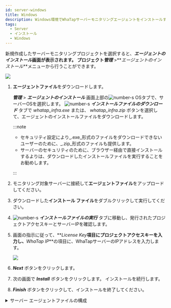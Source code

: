 ```yaml
---
id: server-windows
title: Windows
description: Windows環境でWhaTapサーバーモニタリングエージェントをインストールする方法を説明します。
tags:
  - Server
  - インストール
  - Windows
---
```


新規作成したサーバーモニタリングプロジェクトを選択すると、**_エージェントのインストール_**画面が表示されます。 プロジェクト**_管理_** >**_エージェントのインストール_**メニューから行うことができます。

![](/img/server-install-windows.png)

1.  **エージェントファイル**をダウンロードします。

    **_管理_** > **_エージェントのインストール_**  画面上部の![number-s](/img/number-01.png) OSタブで、サーバーOSを選択します。 ![number-s](/img/number-02.png) **_インストールファイルのダウンロード_** タブで _whatap_infra.exe_ または、 _whatap_infra.zip_ ボタンを選択して、エージェントのインストールファイルをダウンロードします。  

    :::note

    -   セキュリティ設定により_.exe_形式のファイルをダウンロードできないユーザーのために、_.zip_形式のファイルも提供します。
    -   サーバーのセキュリティのために、ブラウザー経由で直接インストールするよりは、ダウンロードしたインストールファイルを実行することをお勧めします。

    :::

2.  モニタリング対象サーバーに接続して**エージェントファイル**をアップロードしてください。

3.  ダウンロードした**インストール ファイル**をダブルクリックして実行してください。  

4.  ![number-s](/img/number-03.png) **_インストールファイルの実行_** タブに移動し、発行されたプロジェクトアクセスキーとサーバーIPを確認します。

5.  画面の指示に従って、**_License Key_**項目にプロジェクトアクセスキーを入力し、**_WhaTap IP_**の項目に、WhaTapサーバーのIPアドレスを入力します。

    ![](https://img.whatap.io/media/user_guide_server/management/1230.png)  

6.  **_Next_** ボタンをクリックします。

7.  次の画面で **_Install_** ボタンをクリックします。 インストールを続行します。

8.  **_Finish_** ボタンをクリックして、インストールを終了してください。

<details>
<summary>サーバー エージェントファイルの構成</summary>

{@include: ../../common-items/_sv-cpf.mdx}

{@include: ../../common-items/_sv-w-cpf.mdx}

</details>
